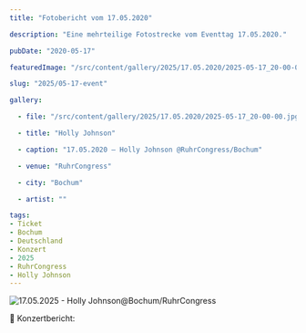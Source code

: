 ```yaml
---
title: "Fotobericht vom 17.05.2020"

description: "Eine mehrteilige Fotostrecke vom Eventtag 17.05.2020."

pubDate: "2020-05-17"

featuredImage: "/src/content/gallery/2025/17.05.2020/2025-05-17_20-00-00.jpg"

slug: "2025/05-17-event"

gallery:

  - file: "/src/content/gallery/2025/17.05.2020/2025-05-17_20-00-00.jpg"

  - title: "Holly Johnson"

  - caption: "17.05.2020 – Holly Johnson @RuhrCongress/Bochum"

  - venue: "RuhrCongress"

  - city: "Bochum"

  - artist: ""

tags:
- Ticket
- Bochum
- Deutschland
- Konzert
- 2025
- RuhrCongress
- Holly Johnson
---
```


![17.05.2025 - Holly Johnson@Bochum/RuhrCongress](/src/content/gallery/2025/05-17-event/2025-05-17_20-00-00.jpg)

🎤 Konzertbericht: